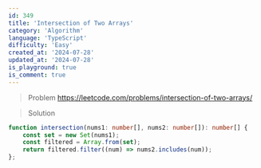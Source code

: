 ```yaml
---
id: 349
title: 'Intersection of Two Arrays'
category: 'Algorithm'
language: 'TypeScript'
difficulty: 'Easy'
created_at: '2024-07-28'
updated_at: '2024-07-28'
is_playground: true
is_comment: true
---
```


> Problem
https://leetcode.com/problems/intersection-of-two-arrays/

> Solution

``` typescript
function intersection(nums1: number[], nums2: number[]): number[] {
    const set = new Set(nums1);
    const filtered = Array.from(set);
    return filtered.filter((num) => nums2.includes(num));
};
```
